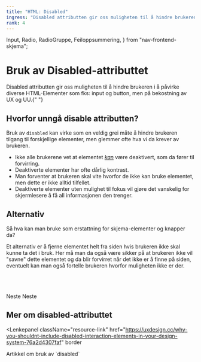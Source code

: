 ```yaml
---
title: "HTML: Disabled"
ingress: "Disabled attributten gir oss muligheten til å hindre brukeren i å påvirke diverse HTML-Elementer som fks: input og button, men på bekostning av UX og UU."
rank: 4
---
```


  Input,
  Radio,
  RadioGruppe,
  Feiloppsummering,
} from "nav-frontend-skjema";

# Bruk av Disabled-attributtet

<Ingress>
  Disabled attributten gir oss muligheten til å hindre brukeren i å påvirke
  diverse HTML-Elementer som fks: input og button, men på bekostning av UX og
  UU.{" "}
</Ingress>

## Hvorfor unngå disable attributten?

Bruk av `disabled` kan virke som en veldig grei måte å hindre brukeren tilgang til forskjellige elementer, men glemmer ofte hva vi da krever av brukeren.

- Ikke alle brukerene vet at elementet <i><u>kan</u></i> være deaktivert, som da fører til forvirring.
- Deaktiverte elementer har ofte dårlig kontrast.
- Man forventer at brukeren skal vite hvorfor de ikke kan bruke elementet, men dette er ikke alltid tilfellet.
- Deaktiverte elementer uten mulighet til fokus vil gjøre det vanskelig for skjermlesere å få all informasjonen den trenger.

## Alternativ

Så hva kan man bruke som erstattning for skjema-elementer og knapper da?

Et alternativ er å fjerne elementet helt fra siden hvis brukeren ikke skal kunne ta det i bruk.
Her må man da også være sikker på at brukeren ikke vil "savne" dette elementet og da blir forvirret når det ikke er å finne på siden, eventuelt kan man også fortelle brukeren hvorfor muligheten ikke er der.

<br />

<DoDont className="placeholders__dodont">
  <Do>
    <RadioGruppe
      legend="Når ønsker du å reservere bord?"
      description="Lunsjservering er desverre ikke tilgjengelig grunnet ombygging av resturant."
    >
      <Radio label={"Frokost"} name="tid" />
      <Radio label={"Middag"} name="tid" />
    </RadioGruppe>
  </Do>
  <Dont>
    <RadioGruppe legend="Når ønsker du å reservere bord?">
      <Radio label={"Frokost"} name="tid" />
      <Radio label={"Lunsj"} name="tid" disabled />
      <Radio label={"Middag"} name="tid" />
    </RadioGruppe>
  </Dont>
</DoDont>

<br />

<br />

<DoDont className="placeholders__dodont">
  <Do>
    <Knapp className="doButton" type="hoved" style={{ marginBottom: "0.5rem" }}>
      Neste
    </Knapp>
    <Feiloppsummering
      className="botMargin"
      tittel="For å gå videre må du rette opp følgende:"
      feil={[
        { skjemaelementId: "1", feilmelding: "Du må oppgi et navn" },
        { skjemaelementId: "2", feilmelding: "Du må oppgi en adresse" },
      ]}
    />
  </Do>
  <Dont>
    <Knapp className="botMargin" type="hoved" disabled>
      Neste
    </Knapp>
  </Dont>
</DoDont>

<br />

## Mer om disabled-attributtet

<Lenkepanel
  className="resource-link"
  href="https://uxdesign.cc/why-you-shouldnt-include-disabled-interaction-elements-in-your-design-system-76a2d4307faf"
  border
>
  <Undertittel className="lenkepanel__heading">
    Artikkel om bruk av `disabled`
  </Undertittel>
</Lenkepanel>
